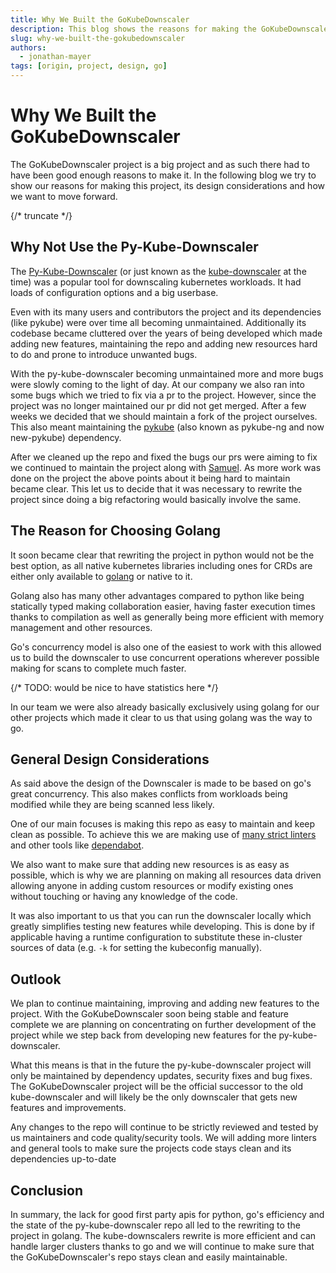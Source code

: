 ```yaml
---
title: Why We Built the GoKubeDownscaler
description: This blog shows the reasons for making the GoKubeDownscaler project and its design considerations.
slug: why-we-built-the-gokubedownscaler
authors:
  - jonathan-mayer
tags: [origin, project, design, go]
---
```


# Why We Built the GoKubeDownscaler

The GoKubeDownscaler project is a big project and as such there had to have been good enough reasons to make it.
In the following blog we try to show our reasons for making this project, its design considerations and how we want to move forward.

{/* truncate */}

## Why Not Use the Py-Kube-Downscaler

The [Py-Kube-Downscaler](https://github.com/caas-team/py-kube-downscaler)
(or just known as the [kube-downscaler](https://codeberg.org/hjacobs/kube-downscaler) at the time)
was a popular tool for downscaling kubernetes workloads.
It had loads of configuration options and a big userbase.

Even with its many users and contributors
the project and its dependencies (like pykube) were over time all becoming unmaintained.
Additionally its codebase became cluttered over the years of being developed which made adding new features,
maintaining the repo and adding new resources hard to do and prone to introduce unwanted bugs.

With the py-kube-downscaler becoming unmaintained more and more bugs were slowly coming to the light of day.
At our company we also ran into some bugs which we tried to fix via a pr to the project.
However, since the project was no longer maintained our pr did not get merged.
After a few weeks we decided that we should maintain a fork of the project ourselves.
This also meant maintaining the [pykube](https://github.com/caas-team/new-pykube) (also known as pykube-ng and now new-pykube) dependency.

After we cleaned up the repo and fixed the bugs our prs were aiming to fix
we continued to maintain the project along with [Samuel](https://github.com/samuel-esp).
As more work was done on the project the above points about it being hard to maintain became clear.
This let us to decide that it was necessary to rewrite the project since doing a big refactoring would basically involve the same.

## The Reason for Choosing Golang

It soon became clear that rewriting the project in python would not be the best option,
as all native kubernetes libraries including ones for CRDs are either only available to [golang](https://go.dev) or native to it.

Golang also has many other advantages compared to python like being statically typed making collaboration easier,
having faster execution times thanks to compilation as well as generally being more efficient with memory management and other resources.

Go's concurrency model is also one of the easiest to work with this allowed us to build the downscaler
to use concurrent operations wherever possible making for scans to complete much faster.

{/* TODO: would be nice to have statistics here */}

In our team we were also already basically exclusively using golang for our other projects
which made it clear to us that using golang was the way to go.

## General Design Considerations

As said above the design of the Downscaler is made to be based on go's great concurrency.
This also makes conflicts from workloads being modified
while they are being scanned less likely.

One of our main focuses is making this repo as easy to maintain and keep clean as possible.
To achieve this we are making use of [many strict linters](repo:.pre-commit-config.yaml)
and other tools like [dependabot](https://github.com/dependabot).

We also want to make sure that adding new resources is as easy as possible,
which is why we are planning on making all resources data driven allowing anyone in adding custom resources
or modify existing ones without touching or having any knowledge of the code.

It was also important to us that you can run the downscaler locally
which greatly simplifies testing new features while developing.
This is done by if applicable having a runtime configuration
to substitute these in-cluster sources of data (e.g. `-k` for setting the kubeconfig manually).

## Outlook

We plan to continue maintaining, improving and adding new features to the project.
With the GoKubeDownscaler soon being stable and feature complete
we are planning on concentrating on further development of the project
while we step back from developing new features for the py-kube-downscaler.

What this means is that in the future the py-kube-downscaler project
will only be maintained by dependency updates, security fixes and bug fixes.
The GoKubeDownscaler project will be the official successor to the old kube-downscaler
and will likely be the only downscaler that gets new features and improvements.

Any changes to the repo will continue to be strictly reviewed and tested by us maintainers and code quality/security tools.
We will adding more linters and general tools to make sure the projects code stays clean and its dependencies up-to-date

## Conclusion

In summary, the lack for good first party apis for python, go's efficiency
and the state of the py-kube-downscaler repo all led to the rewriting to the project in golang.
The kube-downscalers rewrite is more efficient and can handle larger clusters thanks to go
and we will continue to make sure that the GoKubeDownscaler's repo stays clean and easily maintainable.
